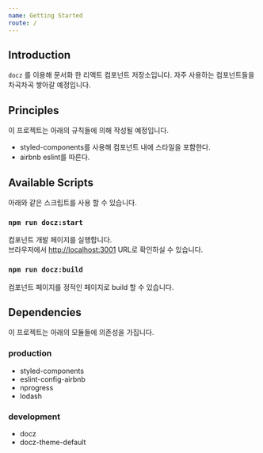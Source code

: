 ```yaml
---
name: Getting Started
route: /
---
```


## Introduction

`docz` 를 이용해 문서화 한 리액트 컴포넌트 저장소입니다.
자주 사용하는 컴포넌트들을 차곡차곡 쌓아갈 예정입니다.

## Principles

이 프로젝트는 아래의 규칙들에 의해 작성될 예정입니다.

- styled-components를 사용해 컴포넌트 내에 스타일을 포함한다.
- airbnb eslint를 따른다.

## Available Scripts

아래와 같은 스크립트를 사용 할 수 있습니다.

### `npm run docz:start`

컴포넌트 개발 페이지를 실행합니다.<br />
브라우저에서 [http://localhost:3001](http://localhost:3001) URL로 확인하실 수 있습니다.

### `npm run docz:build`

컴포넌트 페이지를 정적인 페이지로 build 할 수 있습니다.

## Dependencies

이 프로젝트는 아래의 모듈들에 의존성을 가집니다.

### production
- styled-components
- eslint-config-airbnb
- nprogress
- lodash

### development
- docz
- docz-theme-default
